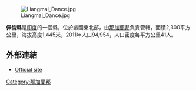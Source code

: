 [[Image:Liangmai_Dance.jpg|right]]

'''佩倫縣'''是[[印度|印度]]的一個縣，位於該國東北部，由[[那加蘭邦|那加蘭邦]]負責管轄，面積2,300平方公里，海拔高度1,445米，2011年人口94,954，人口密度每平方公里41人。

==外部連結==
* [http://peren-district.nic.in/ Official site] {{Wayback|url=http://peren-district.nic.in/ |date=20200921090304 }}

{{India-geo-stub}}
[[Category:那加蘭邦|Category:那加蘭邦]]